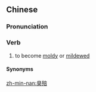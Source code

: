 ==Chinese==
{{zh-forms}}

===Pronunciation===
{{zh-pron
|mn=chhàu-phú
|cat=v
}}

===Verb===
{{zh-verb}}

# to become [[moldy]] or [[mildewed]]

====Synonyms====
{{zh-dial|發霉}}

[[zh-min-nan:臭殕]]